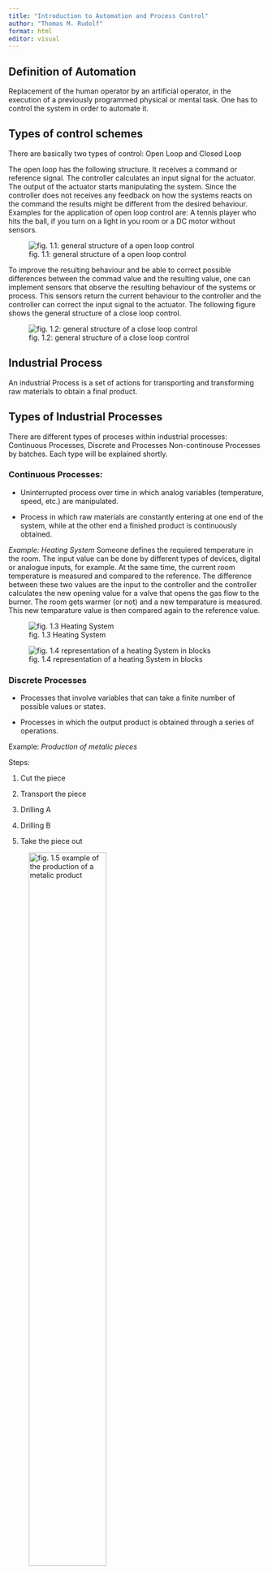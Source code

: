 ```yaml
---
title: "Introduction to Automation and Process Control"
author: "Thomas M. Rudolf"
format: html
editor: visual
---
```


## Definition of Automation

Replacement of the human operator by an artificial operator, in the execution of a previously programmed physical or mental task. One has to control the system in order to automate it.

## Types of control schemes

There are basically two types of control: Open Loop and Closed Loop

The open loop has the following structure. It receives a command or reference signal. The controller calculates an input signal for the actuator. The output of the actuator starts manipulating the system. Since the controller does not receives any feedback on how the systems reacts on the command the results might be different from the desired behaviour. Examples for the application of open loop control are: A tennis player who hits the ball, if you turn on a light in you room or a DC motor without sensors.

![fig. 1.1: general structure of a open loop control](images/fig01-001.png)

To improve the resulting behaviour and be able to correct possible differences between the commad value and the resulting value, one can implement sensors that observe the resulting behaviour of the systems or process. This sensors return the current behaviour to the controller and the controller can correct the input signal to the actuator. The following figure shows the general structure of a close loop control.

![fig. 1.2: general structure of a close loop control](images/fig01-002.png)

## Industrial Process

An industrial Process is a set of actions for transporting and transforming raw materials to obtain a final product.

## Types of Industrial Processes

There are different types of proceses within industrial processes: Continuous Processes, Discrete and Processes Non-continouse Processes by batches. Each type will be explained shortly.

### Continuous Processes:

-   Uninterrupted process over time in which analog variables (temperature, speed, etc.) are manipulated.

-   Process in which raw materials are constantly entering at one end of the system, while at the other end a finished product is continuously obtained.

*Example: Heating System* Someone defines the requiered temperature in the room. The input value can be done by different types of devices, digital or analogue inputs, for example. At the same time, the current room temperature is measured and compared to the reference. The difference between these two values are the input to the controller and the controller calculates the new opening value for a valve that opens the gas flow to the burner. The room gets warmer (or not) and a new temparature is measured. This new temparature value is then compared again to the reference value.

![fig. 1.3 Heating System](images/fig01-003.png)

![fig. 1.4 representation of a heating System in blocks](images/fig01-004.png)

### Discrete Processes

-   Processes that involve variables that can take a finite number of possible values or states.

-   Processes in which the output product is obtained through a series of operations.

Example: *Production of metalic pieces*

Steps:

1.  Cut the piece

2.  Transport the piece

3.  Drilling A

4.  Drilling B

5.  Take the piece out

![fig. 1.5 example of the production of a metalic product](images/fig01-005.png){width="60%"}

## Non-continuous Processes by batches

Processes where the final product is made up of different components.

Steps:

1.  Position pieces C, D and E

2.  Position piece B

3.  Position piece A

4.  Return cylinders pieces C, D and E

![fig. 1.6 Assembly process](images/fig01-006.png){width="80%"}

Box Stacker:

![fig. 1.7 process of box positioning for further transport.](images/fig01-007.png){width="80%"}

## Resume: Types of processes and types of control

![fig. 1.8 resume of processes and control types](images/fig01-008.png){width="80%"}

## Industrial Automation

Total (or partial) elimination of human intervention in manufacturing processes, carrying out calculation and decision functions.

Typical examples with pneumatic application can be found in the food and drug industry ([example](https://www.youtube.com/watch?v=pUbH4j4f1-g)) or in the textil industry ([example](https://www.youtube.com/watch?v=oeSu9Vcu0DU)).
